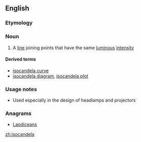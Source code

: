 ==English==

===Etymology===
{{prefix|en|iso|candela}}

===Noun===
{{en-noun}}

# A [[line]] joining points that have the same [[luminous]] [[intensity]]

====Derived terms====
* [[isocandela curve]]
* [[isocandela diagram]], [[isocandela plot]]

===Usage notes===
* Used especially in the design of headlamps and projectors

===Anagrams===
* [[Laodiceans#English|Laodiceans]]

[[zh:isocandela]]